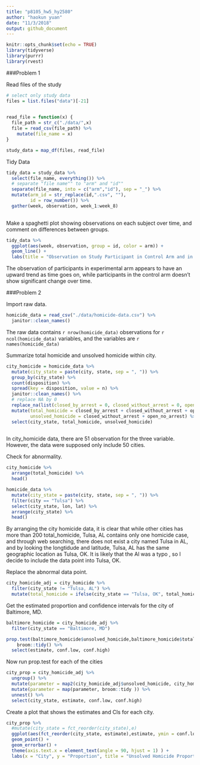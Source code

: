 ```yaml
---
title: "p8105_hw5_hy2580"
author: "haokun yuan"
date: "11/3/2018"
output: github_document
---
```


```r
knitr::opts_chunk$set(echo = TRUE)
library(tidyverse)
library(purrr)
library(rvest)
```

###Problem 1

Read files of the study

```r
# select only study data
files = list.files("data")[-21]
  

read_file = function(x) {
  file_path = str_c("./data/",x)
  file = read_csv(file_path) %>% 
    mutate(file_name = x)
}

study_data = map_df(files, read_file)

```

Tidy Data

```r
tidy_data = study_data %>% 
  select(file_name, everything()) %>% 
  # separate "file name"" to "arm" and "id""
  separate(file_name, into = c("arm","id"), sep = "_") %>% 
  mutate(arm_id = str_replace(id,".csv", ""),
         id = row_number()) %>% 
  gather(week, observation, week_1:week_8) 
  
```

Make a spaghetti plot showing observations on each subject over time, and comment on differences between groups.

```r
tidy_data %>% 
  ggplot(aes(week, observation, group = id, color = arm)) + 
  geom_line() +
  labs(title = "Observation on Study Participant in Control Arm and in Experimental Arm")
```

The observation of participants in experimental arm appears to have an upward trend as time goes on, while participants in the control arm doesn't show significant change over time.

###Problem 2

Import raw data.

```r
homicide_data = read_csv("./data/homicide-data.csv") %>% 
  janitor::clean_names()
```

The raw data contains `r nrow(homicide_data)` observations for `r ncol(homicide_data)` variables, and the variables are `r names(homicide_data)`


Summarize total homicide and unsolved homicide within city.

```r
city_homicide = homicide_data %>%
  mutate(city_state = paste(city, state, sep = ", ")) %>% 
  group_by(city_state) %>%
  count(disposition) %>% 
  spread(key = disposition, value = n) %>% 
  janitor::clean_names() %>% 
  # replace NA by 0
  replace_na(list(closed_by_arrest = 0, closed_without_arrest = 0, open_no_arrest = 0 )) %>%
  mutate(total_homicide = closed_by_arrest + closed_without_arrest + open_no_arrest, 
         unsolved_homicide = closed_without_arrest + open_no_arrest) %>% 
  select(city_state, total_homicide, unsolved_homicide)
  
```

In city_homicide data, there are 51 observation for the three variable. However, the data were supposed only include 50 cities. 

Check for abnormality.

```r
city_homicide %>% 
  arrange(total_homicide) %>% 
  head()

homicide_data %>% 
  mutate(city_state = paste(city, state, sep = ", ")) %>%
  filter(city == "Tulsa") %>% 
  select(city_state, lon, lat) %>% 
  arrange(city_state) %>% 
  head()
```

By arranging the city homicide data, it is clear that while other cities has more than 200 total_homicide, Tulsa, AL contains only one homicide case, and through web searching, there does not exist a city named Tulsa in AL, and by looking the longtidude and latitude, Tulsa, AL has the same geographic location as Tulsa, OK. It is likely that the Al was a typo , so I decide to include the data point into Tulsa, OK.

Replace the abnormal data point.

```r
city_homicide_adj = city_homicide %>%
  filter(city_state != "Tulsa, AL") %>% 
  mutate(total_homicide = ifelse(city_state == "Tulsa, OK", total_homicide + 1, total_homicide))
```

Get the estimated proportion and confidence intervals for the city of Baltimore, MD.

```r
baltimore_homicide = city_homicide_adj %>% 
  filter(city_state == "Baltimore, MD")

prop.test(baltimore_homicide$unsolved_homicide,baltimore_homicide$total_homicide) %>%
    broom::tidy() %>% 
  select(estimate, conf.low, conf.high)
```


Now run prop.test for each of the cities 

```r
city_prop = city_homicide_adj %>% 
  ungroup() %>% 
  mutate(parameter = map2(city_homicide_adj$unsolved_homicide, city_homicide_adj$total_homicide, prop.test)) %>% 
  mutate(parameter = map(parameter, broom::tidy )) %>% 
  unnest() %>% 
  select(city_state, estimate, conf.low, conf.high)
```

Create a plot that shows the estimates and CIs for each city.

```r
city_prop %>% 
  #mutate(city_state = fct_reorder(city_state),e)
  ggplot(aes(fct_reorder(city_state, estimate),estimate, ymin = conf.low, ymax = conf.high)) +
  geom_point() +
  geom_errorbar() +
  theme(axis.text.x = element_text(angle = 90, hjust = 1) ) +
  labs(x = "City", y = "Proportion", title = "Unsolved Homicide Proportion Estimate and CI by Cities")
  

```

